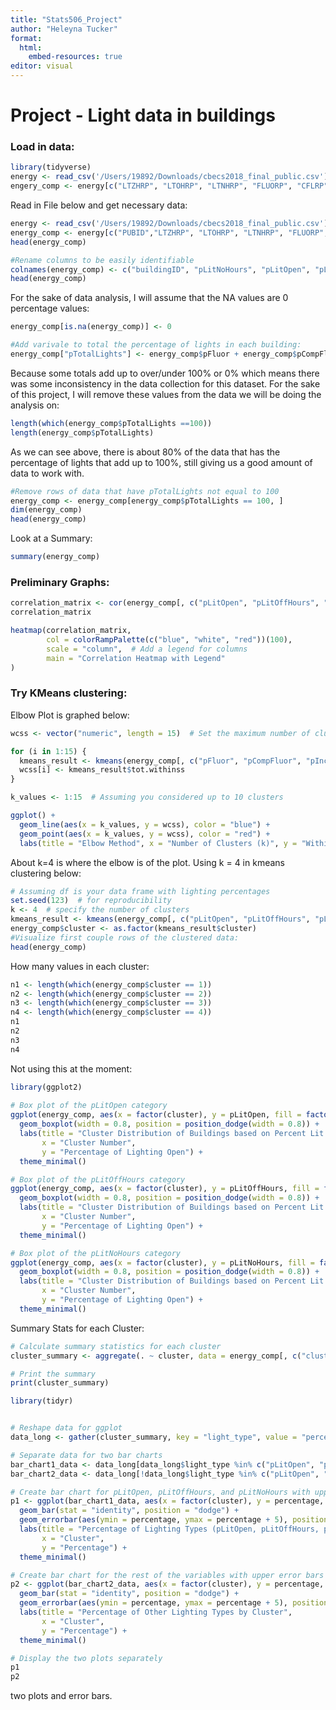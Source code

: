 ```yaml
---
title: "Stats506_Project"
author: "Heleyna Tucker"
format:
  html:
    embed-resources: true
editor: visual
---
```


# Project - Light data in buildings

### Load in data:

```r
library(tidyverse)
energy <- read_csv('/Users/19892/Downloads/cbecs2018_final_public.csv')
engery_comp <- energy[c("LTZHRP", "LTOHRP", "LTNHRP", "FLUORP", "CFLRP", "BULBP", "HALOP", "HIDP", "LEDP", "LEDP", "OTLTP"),]
```

Read in File below and get necessary data:

```r
energy <- read_csv('/Users/19892/Downloads/cbecs2018_final_public.csv')
energy_comp <- energy[c("PUBID","LTZHRP", "LTOHRP", "LTNHRP", "FLUORP", "CFLRP", "BULBP", "HALOP", "HIDP", "LEDP", "OTLTP")]
head(energy_comp)
```

```r
#Rename columns to be easily identifiable
colnames(energy_comp) <- c("buildingID", "pLitNoHours", "pLitOpen", "pLitOffHours", "pFluor", "pCompFluor", "pIncandes", "pHalogen", "pHID", "pLED", "pOther")
head(energy_comp)
```

For the sake of data analysis, I will assume that the NA values are 0 percentage values:

```r
energy_comp[is.na(energy_comp)] <- 0

#Add varivale to total the percentage of lights in each building:
energy_comp["pTotalLights"] <- energy_comp$pFluor + energy_comp$pCompFluor + energy_comp$pIncandes + energy_comp$pHalogen + energy_comp$pHID + energy_comp$pLED + energy_comp$pOther

```

Because some totals add up to over/under 100% or 0% which means there was some inconsistency in the data collection for this dataset. For the sake of this project, I will remove these values from the data we will be doing the analysis on:

```r
length(which(energy_comp$pTotalLights ==100))
length(energy_comp$pTotalLights)
```

As we can see above, there is about 80% of the data that has the percentage of lights that add up to 100%, still giving us a good amount of data to work with.

```r
#Remove rows of data that have pTotalLights not equal to 100
energy_comp <- energy_comp[energy_comp$pTotalLights == 100, ]
dim(energy_comp)
head(energy_comp)
```

Look at a Summary:

```r
summary(energy_comp)
```

### Preliminary Graphs:

```r
correlation_matrix <- cor(energy_comp[, c("pLitOpen", "pLitOffHours", "pLitNoHours", "pFluor", "pCompFluor", "pIncandes", "pHalogen", "pHID", "pLED", "pOther")])
correlation_matrix

heatmap(correlation_matrix, 
        col = colorRampPalette(c("blue", "white", "red"))(100),
        scale = "column",  # Add a legend for columns
        main = "Correlation Heatmap with Legend"
)
```

### Try KMeans clustering:

Elbow Plot is graphed below:

```r
wcss <- vector("numeric", length = 15)  # Set the maximum number of clusters you want to consider

for (i in 1:15) {
  kmeans_result <- kmeans(energy_comp[, c("pFluor", "pCompFluor", "pIncandes", "pHalogen", "pHID", "pLED", "pOther")], centers = i)
  wcss[i] <- kmeans_result$tot.withinss
}
```

```r
k_values <- 1:15  # Assuming you considered up to 10 clusters

ggplot() +
  geom_line(aes(x = k_values, y = wcss), color = "blue") +
  geom_point(aes(x = k_values, y = wcss), color = "red") +
  labs(title = "Elbow Method", x = "Number of Clusters (k)", y = "Within-Cluster Sum of Squares (WCSS)")

```

About k=4 is where the elbow is of the plot. Using k = 4 in kmeans clustering below:

```r
# Assuming df is your data frame with lighting percentages
set.seed(123)  # for reproducibility
k <- 4  # specify the number of clusters
kmeans_result <- kmeans(energy_comp[, c("pLitOpen", "pLitOffHours", "pLitNoHours")], centers = k)
energy_comp$cluster <- as.factor(kmeans_result$cluster)
#Visualize first couple rows of the clustered data:
head(energy_comp)
```

How many values in each cluster:

```r
n1 <- length(which(energy_comp$cluster == 1))
n2 <- length(which(energy_comp$cluster == 2))
n3 <- length(which(energy_comp$cluster == 3))
n4 <- length(which(energy_comp$cluster == 4))
n1
n2
n3
n4
```

Not using this at the moment:

```r
library(ggplot2)
 
# Box plot of the pLitOpen category
ggplot(energy_comp, aes(x = factor(cluster), y = pLitOpen, fill = factor(cluster))) +
  geom_boxplot(width = 0.8, position = position_dodge(width = 0.8)) +
  labs(title = "Cluster Distribution of Buildings based on Percent Lit Open",
       x = "Cluster Number",
       y = "Percentage of Lighting Open") +
  theme_minimal() 

# Box plot of the pLitOffHours category
ggplot(energy_comp, aes(x = factor(cluster), y = pLitOffHours, fill = factor(cluster))) +
  geom_boxplot(width = 0.8, position = position_dodge(width = 0.8)) +
  labs(title = "Cluster Distribution of Buildings based on Percent Lit Off Hours",
       x = "Cluster Number",
       y = "Percentage of Lighting Open") +
  theme_minimal()

# Box plot of the pLitNoHours category
ggplot(energy_comp, aes(x = factor(cluster), y = pLitNoHours, fill = factor(cluster))) +
  geom_boxplot(width = 0.8, position = position_dodge(width = 0.8)) +
  labs(title = "Cluster Distribution of Buildings based on Percent Lit No Hours",
       x = "Cluster Number",
       y = "Percentage of Lighting Open") +
  theme_minimal()
```

Summary Stats for each Cluster:

```r
# Calculate summary statistics for each cluster
cluster_summary <- aggregate(. ~ cluster, data = energy_comp[, c("cluster", "pLitOpen", "pLitOffHours", "pLitNoHours","pFluor", "pCompFluor", "pIncandes", "pHalogen", "pHID", "pLED", "pOther")], mean)

# Print the summary
print(cluster_summary)
```

```r
library(tidyr)


# Reshape data for ggplot
data_long <- gather(cluster_summary, key = "light_type", value = "percentage", -cluster)

# Separate data for two bar charts
bar_chart1_data <- data_long[data_long$light_type %in% c("pLitOpen", "pLitOffHours", "pLitNoHours"), ]
bar_chart2_data <- data_long[!data_long$light_type %in% c("pLitOpen", "pLitOffHours", "pLitNoHours"), ]

# Create bar chart for pLitOpen, pLitOffHours, and pLitNoHours with upper error bars
p1 <- ggplot(bar_chart1_data, aes(x = factor(cluster), y = percentage, fill = light_type)) +
  geom_bar(stat = "identity", position = "dodge") +
  geom_errorbar(aes(ymin = percentage, ymax = percentage + 5), position = position_dodge(width = 0.9), width = 0.25, vjust = 0) +  # Show only upper error bars
  labs(title = "Percentage of Lighting Types (pLitOpen, pLitOffHours, pLitNoHours) by Cluster",
       x = "Cluster",
       y = "Percentage") +
  theme_minimal()

# Create bar chart for the rest of the variables with upper error bars
p2 <- ggplot(bar_chart2_data, aes(x = factor(cluster), y = percentage, fill = light_type)) +
  geom_bar(stat = "identity", position = "dodge") +
  geom_errorbar(aes(ymin = percentage, ymax = percentage + 5), position = position_dodge(width = 0.9), width = 0.25, vjust = 0) +  # Show only upper error bars
  labs(title = "Percentage of Other Lighting Types by Cluster",
       x = "Cluster",
       y = "Percentage") +
  theme_minimal()

# Display the two plots separately
p1
p2

```

two plots and error bars.
